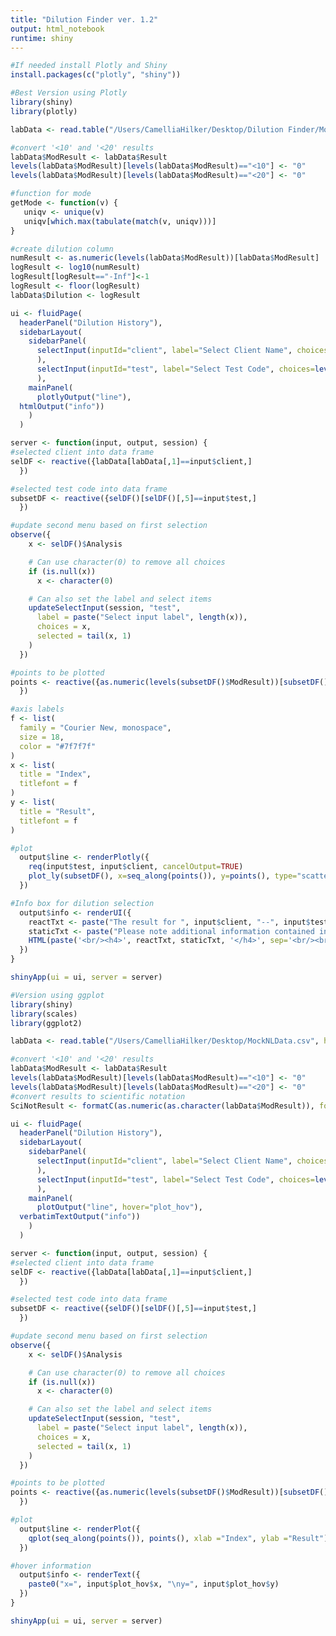 ```yaml
---
title: "Dilution Finder ver. 1.2"
output: html_notebook
runtime: shiny
---
```

```r
#If needed install Plotly and Shiny
install.packages(c("plotly", "shiny"))
```
```r
#Best Version using Plotly
library(shiny)
library(plotly)

labData <- read.table("/Users/CamelliaHilker/Desktop/Dilution Finder/MockNLData.csv", header=TRUE, sep=",")

#convert '<10' and '<20' results
labData$ModResult <- labData$Result
levels(labData$ModResult)[levels(labData$ModResult)=="<10"] <- "0"
levels(labData$ModResult)[levels(labData$ModResult)=="<20"] <- "0"

#function for mode
getMode <- function(v) {
   uniqv <- unique(v)
   uniqv[which.max(tabulate(match(v, uniqv)))]
}

#create dilution column
numResult <- as.numeric(levels(labData$ModResult))[labData$ModResult]
logResult <- log10(numResult)
logResult[logResult=="-Inf"]<-1
logResult <- floor(logResult)
labData$Dilution <- logResult

ui <- fluidPage(
  headerPanel("Dilution History"), 
  sidebarLayout(
    sidebarPanel(
      selectInput(inputId="client", label="Select Client Name", choices=levels(labData$Client.Name)
      ),
      selectInput(inputId="test", label="Select Test Code", choices=levels(labData$Analysis))
      ),
    mainPanel(
      plotlyOutput("line"),
  htmlOutput("info"))
    )
  )

server <- function(input, output, session) {
#selected client into data frame
selDF <- reactive({labData[labData[,1]==input$client,]
  })

#selected test code into data frame
subsetDF <- reactive({selDF()[selDF()[,5]==input$test,]
  })

#update second menu based on first selection
observe({
    x <- selDF()$Analysis

    # Can use character(0) to remove all choices
    if (is.null(x))
      x <- character(0)

    # Can also set the label and select items
    updateSelectInput(session, "test",
      label = paste("Select input label", length(x)),
      choices = x,
      selected = tail(x, 1)
    )
  })

#points to be plotted
points <- reactive({as.numeric(levels(subsetDF()$ModResult))[subsetDF()$ModResult]
  })

#axis labels
f <- list(
  family = "Courier New, monospace",
  size = 18,
  color = "#7f7f7f"
)
x <- list(
  title = "Index",
  titlefont = f
)
y <- list(
  title = "Result",
  titlefont = f
)

#plot
  output$line <- renderPlotly({
    req(input$test, input$client, cancelOutput=TRUE)
    plot_ly(subsetDF(), x=seq_along(points()), y=points(), type="scatter", text=paste("Result:", subsetDF()$Result, '<br>Product ID:', subsetDF()$Product.ID, '<br>Product Description:', subsetDF()$Product.Description, '<br>Date Received:', subsetDF()$Date), mode="markers", color=points()) %>% layout(xaxis = x, yaxis = y, title = paste(input$client, " Results for ", input$test))
  })

#Info box for dilution selection
  output$info <- renderUI({
    reactTxt <- paste("The result for ", input$client, "--", input$test, " is usually read on the ", getMode(subsetDF()$Dilution), " dilution.") 
    staticTxt <- paste("Please note additional information contained in non-zero points on graph for items that may require higher dilutions.")
    HTML(paste('<br/><h4>', reactTxt, staticTxt, '</h4>', sep='<br/><br/>'))
  })
}

shinyApp(ui = ui, server = server)
```

```r
#Version using ggplot
library(shiny)
library(scales)
library(ggplot2)

labData <- read.table("/Users/CamelliaHilker/Desktop/MockNLData.csv", header=TRUE, sep=",")

#convert '<10' and '<20' results
labData$ModResult <- labData$Result
levels(labData$ModResult)[levels(labData$ModResult)=="<10"] <- "0"
levels(labData$ModResult)[levels(labData$ModResult)=="<20"] <- "0"
#convert results to scientific notation
SciNotResult <- formatC(as.numeric(as.character(labData$ModResult)), format="e", digits=2)

ui <- fluidPage(
  headerPanel("Dilution History"), 
  sidebarLayout(
    sidebarPanel(
      selectInput(inputId="client", label="Select Client Name", choices=levels(labData$Client.Name)
      ),
      selectInput(inputId="test", label="Select Test Code", choices=levels(labData$Analysis))
      ),
    mainPanel(
      plotOutput("line", hover="plot_hov"),
  verbatimTextOutput("info"))
    )
  )

server <- function(input, output, session) {
#selected client into data frame
selDF <- reactive({labData[labData[,1]==input$client,]
  })

#selected test code into data frame
subsetDF <- reactive({selDF()[selDF()[,5]==input$test,]
  })

#update second menu based on first selection
observe({
    x <- selDF()$Analysis

    # Can use character(0) to remove all choices
    if (is.null(x))
      x <- character(0)

    # Can also set the label and select items
    updateSelectInput(session, "test",
      label = paste("Select input label", length(x)),
      choices = x,
      selected = tail(x, 1)
    )
  })

#points to be plotted
points <- reactive({as.numeric(levels(subsetDF()$ModResult))[subsetDF()$ModResult]
  })

#plot
  output$line <- renderPlot({
    qplot(seq_along(points()), points(), xlab ="Index", ylab ="Result") + geom_point() + labs(title=paste0(input$client, " Results for ", input$test))
  })

#hover information  
  output$info <- renderText({
    paste0("x=", input$plot_hov$x, "\ny=", input$plot_hov$y)
  })
}

shinyApp(ui = ui, server = server)
```

